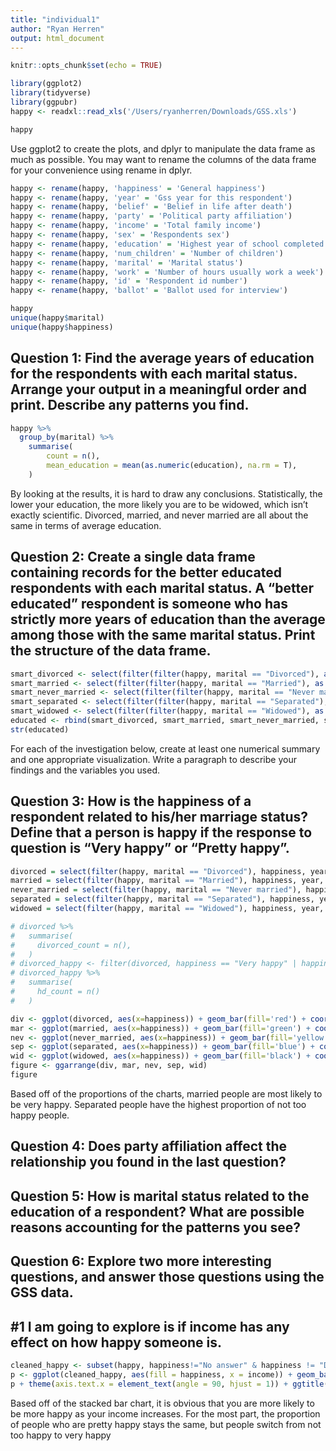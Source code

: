 ```yaml
---
title: "individual1"
author: "Ryan Herren"
output: html_document
---
```


```r
knitr::opts_chunk$set(echo = TRUE)
```

```r
library(ggplot2)
library(tidyverse)
library(ggpubr)
happy <- readxl::read_xls('/Users/ryanherren/Downloads/GSS.xls')
```
```r
happy
```


Use ggplot2 to create the plots, and dplyr to manipulate the data frame as much as possible. You may want to rename the columns of the data frame for your convenience using rename in dplyr.
```r
happy <- rename(happy, 'happiness' = 'General happiness')
happy <- rename(happy, 'year' = 'Gss year for this respondent')
happy <- rename(happy, 'belief' = 'Belief in life after death')
happy <- rename(happy, 'party' = 'Political party affiliation')
happy <- rename(happy, 'income' = 'Total family income')
happy <- rename(happy, 'sex' = 'Respondents sex')
happy <- rename(happy, 'education' = 'Highest year of school completed')
happy <- rename(happy, 'num_children' = 'Number of children')
happy <- rename(happy, 'marital' = 'Marital status')
happy <- rename(happy, 'work' = 'Number of hours usually work a week')
happy <- rename(happy, 'id' = 'Respondent id number')
happy <- rename(happy, 'ballot' = 'Ballot used for interview')
```

```r
happy
unique(happy$marital)
unique(happy$happiness)
```

## Question 1: Find the average years of education for the respondents with each marital status. Arrange your output in a meaningful order and print. Describe any patterns you find.
```r
happy %>% 
  group_by(marital) %>%
    summarise(
        count = n(),
        mean_education = mean(as.numeric(education), na.rm = T),
    )
```
By looking at the results, it is hard to draw any conclusions. Statistically, the lower your education, the more likely you are to be widowed, which isn't exactly scientific. Divorced, married, and never married are all about the same in terms of average education.

## Question 2: Create a single data frame containing records for the better educated respondents with each marital status. A “better educated” respondent is someone who has strictly more years of education than the average among those with the same marital status. Print the structure of the data frame.
```r
smart_divorced <- select(filter(filter(happy, marital == "Divorced"), as.numeric(education) > 13.1), happiness, year, belief, party, income, sex, education, num_children, marital, work, id, ballot)
smart_married <- select(filter(filter(happy, marital == "Married"), as.numeric(education) > 13.0), happiness, year, belief, party, income, sex, education, num_children, marital, work, id, ballot)
smart_never_married <- select(filter(filter(happy, marital == "Never married"), as.numeric(education) > 13.4), happiness, year, belief, party, income, sex, education, num_children, marital, work, id, ballot)
smart_separated <- select(filter(filter(happy, marital == "Separated"), as.numeric(education) > 11.9), happiness, year, belief, party, income, sex, education, num_children, marital, work, id, ballot)
smart_widowed <- select(filter(filter(happy, marital == "Widowed"), as.numeric(education) > 11.1), happiness, year, belief, party, income, sex, education, num_children, marital, work, id, ballot)
educated <- rbind(smart_divorced, smart_married, smart_never_married, smart_separated, smart_widowed)
str(educated)
```


For each of the investigation below, create at least one numerical summary and one appropriate visualization. Write a paragraph to describe your findings and the variables you used.

## Question 3: How is the happiness of a respondent related to his/her marriage status? Define that a person is happy if the response to question is “Very happy” or “Pretty happy”.
```r
divorced = select(filter(happy, marital == "Divorced"), happiness, year, belief, party, income, sex, education, num_children, marital, work, id, ballot)
married = select(filter(happy, marital == "Married"), happiness, year, belief, party, income, sex, education, num_children, marital, work, id, ballot)
never_married = select(filter(happy, marital == "Never married"), happiness, year, belief, party, income, sex, education, num_children, marital, work, id, ballot)
separated = select(filter(happy, marital == "Separated"), happiness, year, belief, party, income, sex, education, num_children, marital, work, id, ballot)
widowed = select(filter(happy, marital == "Widowed"), happiness, year, belief, party, income, sex, education, num_children, marital, work, id, ballot)

# divorced %>%
#   summarise(
#     divorced_count = n(),
#   )
# divorced_happy <- filter(divorced, happiness == "Very happy" | happiness == "Pretty happy")
# divorced_happy %>%
#   summarise(
#     hd_count = n()
#   )

div <- ggplot(divorced, aes(x=happiness)) + geom_bar(fill='red') + coord_flip() + ggtitle("Divorced")
mar <- ggplot(married, aes(x=happiness)) + geom_bar(fill='green') + coord_flip() + ggtitle("Married")
nev <- ggplot(never_married, aes(x=happiness)) + geom_bar(fill='yellow') + coord_flip() + ggtitle("Never Married")
sep <- ggplot(separated, aes(x=happiness)) + geom_bar(fill='blue') + coord_flip() + ggtitle("Separated")
wid <- ggplot(widowed, aes(x=happiness)) + geom_bar(fill='black') + coord_flip() + ggtitle("Widowed")
figure <- ggarrange(div, mar, nev, sep, wid)
figure
```
  
    
Based off of the proportions of the charts, married people are most likely to be very happy. Separated people have the highest proportion of not too happy people.

## Question 4: Does party affiliation affect the relationship you found in the last question?

## Question 5: How is marital status related to the education of a respondent? What are possible reasons accounting for the patterns you see?

## Question 6: Explore two more interesting questions, and answer those questions using the GSS data. 
## #1 I am going to explore is if income has any effect on how happy someone is.
```r
cleaned_happy <- subset(happy, happiness!="No answer" & happiness != "Don't know" & happiness != "Data collection: General Social Survey\nCase Selection: all cases" & income != "No answer" & income != "Not applicable" & income != "Refused" & income != "Don't know" & happiness != 'Not applicable')
p <- ggplot(cleaned_happy, aes(fill = happiness, x = income)) + geom_bar(position='fill') + scale_y_continuous(labels = scales::percent) + scale_x_discrete(limits = c("Lt $1000","$1000 to 2999", '$3000 to 3999', '$4000 to 4999', '$5000 to 5999', '$6000 to 6999', '$7000 to 7999', '$8000 to 9999', '$10000 - 14999', '$15000 - 19999', '$20000 - 24999', '$25000 or more'))
p + theme(axis.text.x = element_text(angle = 90, hjust = 1)) + ggtitle("Proportion of happiness rating by income") + ylab("proportion")
```

Based off of the stacked bar chart, it is obvious that you are more likely to be more happy as your income increases. For the most part, the proportion of people who are pretty happy stays the same, but people switch from not too happy to very happy

